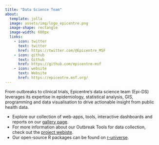```yaml
---
title: "Data Science Team"
about:
  template: jolla
  image: assets/img/logo_epicentre.png
  image-shape: rectangle
  image-width: 600px
  links:
    - icon: twitter
      text: twitter
      href: https://twitter.com/@Epicentre_MSF
    - icon: github
      text: Github
      href: https://github.com/epicentre-msf
    - icon: website
      text: Website
      href: https://epicentre.msf.org/
---
```


From outbreaks to clinical trials, Epicentre's data science team (Epi-DS) leverages its expertise in epidemiology, statistical analysis, GIS, programming and data visualisation to drive actionable insight from public health data.

- Explore our collection of web-apps, tools, interactive dashboards and reports on our [gallery page](/gallery.html).
- For more information about our Outbreak Tools for data collection, check out the [project webiste](https://epicentre-msf.github.io/outbreak-tools/).
- Our open-source R packages can be found on [r-universe](https://epicentre-msf.r-universe.dev/packages).
